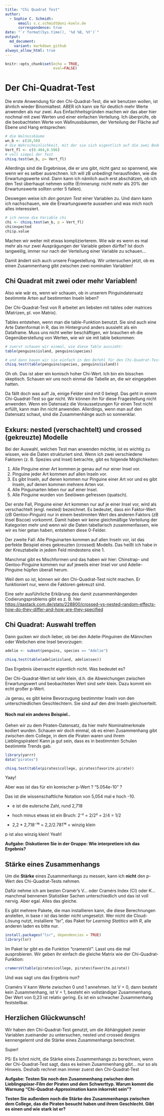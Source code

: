 ```yaml
---
title: "Chi Quadrat Test"
author:
  - Sophie C. Schmidt:
      email: s.c.schmidt@uni-koeln.de
      correspondence: true
date: "`r format(Sys.time(), '%d %B, %Y')`"
output:
  md_document:
    variant: markdown_github
always_allow_html: true
---
```


```r
knitr::opts_chunk$set(echo = TRUE,
                      eval=FALSE)
```
# Der Chi-Quadrat-Test


Die erste Anwendung für den Chi-Quadrat-Test, die wir benutzen wollen, ist ähnlich wieder Binomialtest. ABER ich kann sie für deutlich mehr Werte anwenden als nur zwei. Aus Einfachheitsgründen machen wir das aber hier nochmal mit zwei Werten und einer einfachen Verteilung. Ich überprüfe, ob die beobachteten Werte von Wallnussbäumen, der Verteilung der Fläche auf Ebene und Hang entsprechen:

```r
# die Walnussbäume
wn_b <- c(10,50)
# die Wahrscheinlichkeit, mit der sie sich eigentlich auf die zwei Bodengruppen verteilen sollten
Vert_fl <- c(0.404,0.596)
# voll simpel der Test
chisq.test(wn_b, p= Vert_fl)
```

Allerdings sind die Ergebnisse, die er uns gibt, nicht ganz so spannend, wie wenn wir es selber ausrechnen. Ich will zB unbedingt herausfinden, wie die Erwartungswerte sind. Dann kann ich nämlich auch erst abschätzen, ob ich den Test überhaupt nehmen sollte (Erinnerung: nicht mehr als 20% der Erwartunswerte sollten unter 5 fallen). 

Deswegen weise ich *den ganzen Test* einer Variablen zu. Und dann kann ich nachschauen, wie die Erwartungswerte aussehen und was mich noch alles interessiert.

```r
# ich nenne die Variable chi
chi <- chisq.test(wn_b, p = Vert_fl)
chi$expected
chi$p.value
```


Machen wir weiter mit etwas komplizierterem. Wie wär es wenn es mal mehr als nur zwei Ausprägungen der Variable geben dürfte? Ist doch langweilig, immer nur nach der Verteilung einer Variable zu schauen...

Damit ändert sich auch unsere Fragestellung. Wir untersuchen jetzt, ob es einen Zusammenhang gibt zwischen zwei nominalen Variablen!

## Chi Quadrat mit zwei oder mehr Variablen!

Also wie wär es, wenn wir schauen, ob in unserem Pinguindatensatz bestimmte Arten auf bestimmten Inseln leben?

Der Chi-Quadrat-Test von R arbeitet am liebsten mit tables oder matrices (Matrizen, pl. von Matrix). 

Tables entstehen, wenn man die table-Funktion benutzt. Sie sind auch eine Arte Datenformat in R, das im Hintergrund anders aussieht als ein Dataframe. Muss uns nicht weiter beschäftigen, wir brauchen eh die Gegenüberstellung von Werten, wie wir sie mit table bekommen:

```r
# zuerst schauen wir einmal, wie diese Table aussieht:
table(penguins$island, penguins$species)

# und dann bauen wir sie einfach in den Befehl für den Chi-Quadrat-Test ein (chisq.test)
chisq.test(table(penguins$species, penguins$island))

```

Oh oh. Das ist aber ein komisch hoher Chi-Wert. Ich bin ein bisschen skeptisch. Schauen wir uns noch einmal die Tabelle an, die wir eingegeben hatten.

Da fällt doch was auf! Ja, einige Felder sind mit 0 belegt. Das geht in einem Chi-Quadrat-Test so gar nicht. Wir können ihn für diese Fragestellung nicht anwenden. Wenn ein Datensatz die Voraussetzungen für einen Test nicht erfüllt, kann man ihn nicht anwenden. Allerdings, wenn man auf den Datensatz schaut, sind die Zusammenhänge auch so sonnenklar.

## Exkurs: nested (verschachtelt) und crossed (gekreuzte) Modelle

Bei der Auswahl, welchen Test man anwenden möchte, ist es wichtig zu wissen, wie die Daten strukturiert sind. Wenn ich zwei verschiedene Faktoren (z. B. Spezies und Insel) betrachte, gibt es folgende Möglichkeiten:

1. Alle Pinguine einer Art kommen je genau auf nur einer Insel vor.
2. Pinguine jeder Art kommen auf allen Inseln vor.
3. Es gibt Inseln, auf denen kommen nur Pinguine einer Art vor und es gibt Inseln, auf denen kommen mehrere Arten vor.
4. Alle Pinguinarten leben nur auf einer Insel. 
5. Alle Pinguine wurden von Seelöwen gefressen (quatsch).

Der erste Fall, Pinguine einer Art kommen nur auf je einer Insel vor, wird als verschachtelt (engl. nested) bezeichnet. Es bedeutet, dass ein Faktor-Wert (zB Gentoo-Pinguin) nur in einem bestimmten Wert des anderen 
Faktors (zB Insel Biscoe) vorkommt. Damit haben wir keine gleichmäßige Verteilung der Kategorien mehr und wenn wir die Daten tabellarisch zusammenfassen, wie wir es hier getan haben, entstehen diese 0-Felder.

Der zweite Fall: Alle Pinguinarten kommen auf allen Inseln vor, ist das perfekte Beispiel eines gekreuzten (crossed) Modells. Das heißt ich habe in der Kreuztabelle in jedem Feld mindestens eine 1.

Manchmal gibt es Mischformen und das haben wir hier: Chinstrap- und Gentoo-Pinguine kommen nur auf jeweils einer Insel vor und Adelie-Pinguine hüpfen überall herum. 

Weil dem so ist, können wir den Chi-Quadrat-Test nicht machen. Er funktioniert nur, wenn die Faktoren gekreuzt sind.

Eine sehr ausführliche Erklärung des damit zusammenhängenden Codierungsproblems gibt es z. B. hier <https://qastack.com.de/stats/228800/crossed-vs-nested-random-effects-how-do-they-differ-and-how-are-they-specified>


## Chi Quadrat: Auswahl treffen

Dann gucken wir doch lieber, ob bei den Adelie-Pinguinen die Männchen oder Weibchen eine Insel bevorzugen:

```r
adelie <- subset(penguins, species == "Adelie")

chisq.test(table(adelie$island, adelie$sex))

```

Das Ergebnis überrascht eigentlich nicht. Was bedeutet es?

Der Chi-Quadrat-Wert ist sehr klein, d.h. die Abweichungen zwischen Erwartungswert und beobachteten Wert sind sehr klein. Dazu kommt ein echt großer p-Wert.

Ja genau, es gibt keine Bevorzugung bestimmter Inseln von den unterschiedlichen Geschlechtern. Sie sind auf den drei Inseln gleichverteilt.


#### Noch mal ein anderes Beispiel..

Gehen wir zu dem Piraten-Datensatz, da hier mehr Nominalmerkmale kodiert wurden. Schauen wir doch einmal, ob es einen Zusammenhang gibt zwischen dem College, in dem die Piraten waren und ihrem Lieblingspiraten! Kann ja gut sein, dass es in bestimmten Schulen bestimmte Trends gab.

```r
library(yarrr)
data("pirates")

chisq.test(table(pirates$college, pirates$favorite.pirate))
```
Yaay!

Aber was ist das für ein komischer p-Wert ? "5.054e-10" ?

Das ist die wissenschaftliche Notation von 5,054 mal e hoch -10. 

- e ist die eulersche Zahl, rund 2,718 

- hoch minus etwas ist ein Bruch: 2⁻² = 2/2² = 2/4 = 1/2

- 2,2 * 2,718⁻¹⁶ = 2,2/2.781¹⁶ = winzig klein

p ist also winzig klein! Yeah! 

**Aufgabe: Diskutieren Sie in der Gruppe: Wie interpretiere ich das Ergebnis?**


## Stärke eines Zusammenhangs

Um die **Stärke** eines Zusammenhangs zu messen, kann ich **nicht** den p-Wert des Chi-Quadrat-Tests nehmen. 

Dafür nehme ich am besten Cramér's V... oder Cramérs Index (CI) oder K...  manchmal bennenen Statistiker Sachen unterschiedlich und das ist voll nervig. Aber egal. Alles das gleiche.

Es gibt mehrere Pakete, die man installieren kann, die diese Berechnungen anstellen, in base r ist das leider nicht umgesetzt. Wer nicht die Cloud-Lösung nutzt, installiere "lsr", das Paket for *Learning Statitics with R*, alle anderen laden es bitte nur.

```r
install.packages("lsr", dependencies = TRUE)
library(lsr)
```

Im Paket lsr gibt es die Funktion "cramersV". Lasst uns die mal ausprobieren. Wir geben ihr einfach die gleiche Matrix wie der Chi-Quadrat-Funktion:

```r
cramersV(table(pirates$college, pirates$favorite.pirate))
```
Und was sagt uns das Ergebnis nun?

Cramérs V kann Werte zwischen 0 und 1 annehmen. Ist V = 0, dann besteht kein Zusammenhang, ist V = 1, besteht ein vollständiger Zusammenhang. Der Wert von 0,23 ist relativ gering. Es ist ein schwacher Zusammenhang feststellbar.

## Herzlichen Glückwunsch!


Wir haben den Chi-Quadrat-Test genutzt, um die Abhängigkeit zweier Variablen zueinander zu untersuchen, nested und crossed designs kennengelernt und die Stärke eines Zusammenhangs berechnet.

Super! 


PS: Es lohnt nicht, die Stärke eines Zusammenhangs zu berechnen, wenn der Chi-Quadrat-Test sagt, dass es keinen Zusammenhang gibt... nur so als Hinweis. Deshalb rechnet man immer zuerst den Chi-Quadrat-Test


**Aufgabe: Testen Sie noch den Zusammenhang zwischen dem Lieblingspixar-Film der Piraten und dem Schwerttyp. Warum kommt die Warnung "Chi-Quadrat-Approximation kann inkorrekt sein"?** 

**Testen Sie außerdem noch die Stärke des Zusammenhangs zwischen dem College, das die Piraten besucht haben und ihrem Geschlecht. Gibt es einen und wie stark ist er?**
